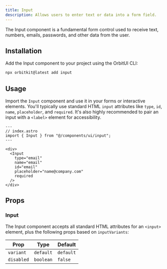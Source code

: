 ```yaml
---
title: Input
description: Allows users to enter text or data into a form field.
---
```


The Input component is a fundamental form control used to receive text, numbers, emails, passwords, and other data from the user.

## Installation

Add the Input component to your project using the OrbitUI CLI:

```bash
npx orbitkit@latest add input
```

## Usage

Import the `Input` component and use it in your forms or interactive elements. You'll typically use standard HTML `input` attributes like `type`, `id`, `name`, `placeholder`, and `required`. It's also highly recommended to pair an input with a `<label>` element for accessibility.

```astro
---
// index.astro
import { Input } from "@/components/ui/input";
---

<div>
  <Input
    type="email"
    name="email"
    id="email"
    placeholder="name@company.com"
    required
  />
</div>
```

## Props

### Input

The Input component accepts all standard HTML attributes for an `<input>` element, plus the following props based on `inputVariants`:

| Prop      | Type      | Default   |
| --------- | --------- | --------- |
| `variant` | `default` | `default` |
| `disabled` | `boolean` | `false` |
